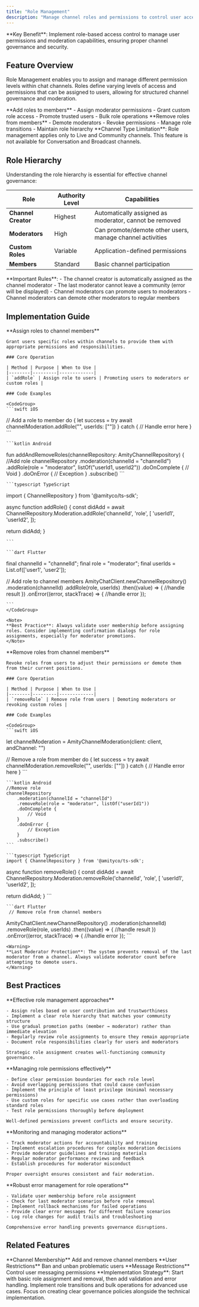 ```yaml
---
title: "Role Management"
description: "Manage channel roles and permissions to control user access levels and moderation capabilities within chat channels."
---
```


<Info>
**Key Benefit**: Implement role-based access control to manage user permissions and moderation capabilities, ensuring proper channel governance and security.
</Info>

## Feature Overview

Role Management enables you to assign and manage different permission levels within chat channels. Roles define varying levels of access and permissions that can be assigned to users, allowing for structured channel governance and moderation.

<CardGroup cols={2}>
  <Card title="Role Assignment" icon="user-plus">
    **Add roles to members**
    - Assign moderator permissions
    - Grant custom role access
    - Promote trusted users
    - Bulk role operations
  </Card>
  <Card title="Role Removal" icon="user-minus">
    **Remove roles from members**
    - Demote moderators
    - Revoke permissions
    - Manage role transitions
    - Maintain role hierarchy
  </Card>
</CardGroup>

<Warning>
**Channel Type Limitation**: Role management applies only to Live and Community channels. This feature is not available for Conversation and Broadcast channels.
</Warning>

## Role Hierarchy

Understanding the role hierarchy is essential for effective channel governance:

| Role | Authority Level | Capabilities |
|------|----------------|--------------|
| **Channel Creator** | Highest | Automatically assigned as moderator, cannot be removed |
| **Moderators** | High | Can promote/demote other users, manage channel activities |
| **Custom Roles** | Variable | Application-defined permissions |
| **Members** | Standard | Basic channel participation |

<Note>
**Important Rules**:
- The channel creator is automatically assigned as the channel moderator
- The last moderator cannot leave a community (error will be displayed)
- Channel moderators can promote users to moderators
- Channel moderators can demote other moderators to regular members
</Note>

## Implementation Guide

<Tabs>
  <Tab title="Add Roles">
    **Assign roles to channel members**
    
    Grant users specific roles within channels to provide them with appropriate permissions and responsibilities.

    ### Core Operation

    | Method | Purpose | When to Use |
    |--------|---------|-------------|
    | `addRole` | Assign role to users | Promoting users to moderators or custom roles |

    ### Code Examples

    <CodeGroup>
    ```swift iOS
// Add a role to member
do {
    let success = try await channelModeration.addRole("<role>", userIds: ["<user-id>"])
} catch {
    // Handle error here
}
    ```

    ```kotlin Android
   fun addAndRemoveRoles(channelRepository: AmityChannelRepository) {
    //Add role
    channelRepository
        .moderation(channelId = "channelId")
        .addRole(role = "moderator", listOf("userId1, userId2"))
        .doOnComplete {
            // Void
        }
        .doOnError {
            // Exception
        }
        .subscribe()
    ```

    ```typescript TypeScript
   import { ChannelRepository } from '@amityco/ts-sdk';

async function addRole() {
  const didAdd = await ChannelRepository.Moderation.addRole('channelId', 'role', [
    'userId1',
    'userId2',
  ]);

  return didAdd;
}

    ```

    ```dart Flutter
  final channelId = "channelId";
  final role = "moderator";
  final userIds = List.of(['user1', 'user2']);

  // Add role to channel members
  AmityChatClient.newChannelRepository()
    .moderation(channelId)
    .addRole(role, userIds)
    .then((value) => {
          //handle result
        })
    .onError((error, stackTrace) => {
          //handle error
        });

    ```
    </CodeGroup>

    <Note>
    **Best Practice**: Always validate user membership before assigning roles. Consider implementing confirmation dialogs for role assignments, especially for moderator promotions.
    </Note>
  </Tab>

  <Tab title="Remove Roles">
    **Remove roles from channel members**
    
    Revoke roles from users to adjust their permissions or demote them from their current positions.

    ### Core Operation

    | Method | Purpose | When to Use |
    |--------|---------|-------------|
    | `removeRole` | Remove role from users | Demoting moderators or revoking custom roles |

    ### Code Examples

    <CodeGroup>
    ```swift iOS
let channelModeration = AmityChannelModeration(client: client, andChannel: "<channel-id>")

// Remove a role from member
do {
    let success = try await channelModeration.removeRole("<role>", userIds: ["<user-id>"])
} catch {
    // Handle error here
}
    ```

    ```kotlin Android
    //Remove role
    channelRepository
        .moderation(channelId = "channelId")
        .removeRole(role = "moderator", listOf("userId1"))
        .doOnComplete {
            // Void
        }
        .doOnError {
            // Exception
        }
        .subscribe()
    ```

    ```typescript TypeScript
    import { ChannelRepository } from '@amityco/ts-sdk';

async function removeRole() {
  const didAdd = await ChannelRepository.Moderation.removeRole('channelId', 'role', [
    'userId1',
    'userId2',
  ]);

  return didAdd;
}
    ```

    ```dart Flutter
     // Remove role from channel members
  AmityChatClient.newChannelRepository()
    .moderation(channelId)
    .removeRole(role, userIds)
    .then((value) => {
          //handle result
        })
    .onError((error, stackTrace) => {
          //handle error
        });
    ```
    </CodeGroup>

    <Warning>
    **Last Moderator Protection**: The system prevents removal of the last moderator from a channel. Always validate moderator count before attempting to demote users.
    </Warning>
  </Tab>
</Tabs>

## Best Practices

<AccordionGroup>
  <Accordion title="Role Assignment Strategy" icon="strategy">
    **Effective role management approaches**
    
    - Assign roles based on user contribution and trustworthiness
    - Implement a clear role hierarchy that matches your community structure
    - Use gradual promotion paths (member → moderator) rather than immediate elevation
    - Regularly review role assignments to ensure they remain appropriate
    - Document role responsibilities clearly for users and moderators
    
    Strategic role assignment creates well-functioning community governance.
  </Accordion>

  <Accordion title="Permission Management" icon="key">
    **Managing role permissions effectively**
    
    - Define clear permission boundaries for each role level
    - Avoid overlapping permissions that could cause confusion
    - Implement the principle of least privilege (minimal necessary permissions)
    - Use custom roles for specific use cases rather than overloading standard roles
    - Test role permissions thoroughly before deployment
    
    Well-defined permissions prevent conflicts and ensure security.
  </Accordion>

  <Accordion title="Moderation Oversight" icon="eye">
    **Monitoring and managing moderator actions**
    
    - Track moderator actions for accountability and training
    - Implement escalation procedures for complex moderation decisions
    - Provide moderator guidelines and training materials
    - Regular moderator performance reviews and feedback
    - Establish procedures for moderator misconduct
    
    Proper oversight ensures consistent and fair moderation.
  </Accordion>

  <Accordion title="Error Handling" icon="triangle-exclamation">
    **Robust error management for role operations**
    
    - Validate user membership before role assignment
    - Check for last moderator scenarios before role removal
    - Implement rollback mechanisms for failed operations
    - Provide clear error messages for different failure scenarios
    - Log role changes for audit trails and troubleshooting
    
    Comprehensive error handling prevents governance disruptions.
  </Accordion>
</AccordionGroup>

## Related Features

<CardGroup cols={3}>
  <Card title="Member Management" href="/social-plus-sdk/chat/conversation-management/channels/governance/member-management" icon="users">
    **Channel Membership**
    Add and remove channel members
  </Card>
  <Card title="Ban Management" href="/social-plus-sdk/chat/conversation-management/channels/governance/ban-management" icon="user-slash">
    **User Restrictions**
    Ban and unban problematic users
  </Card>
  <Card title="Mute Management" href="/social-plus-sdk/chat/conversation-management/channels/governance/mute-management" icon="microphone-slash">
    **Message Restrictions**
    Control user messaging permissions
  </Card>
</CardGroup>

<Tip>
**Implementation Strategy**: Start with basic role assignment and removal, then add validation and error handling. Implement role transitions and bulk operations for advanced use cases. Focus on creating clear governance policies alongside the technical implementation.
</Tip>
